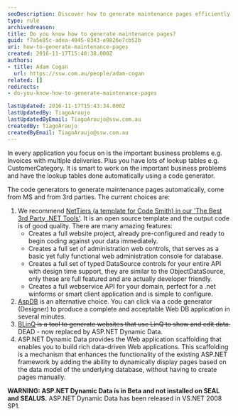 ```yaml
---
seoDescription: Discover how to generate maintenance pages efficiently using top .NET code generators like NetTiers, AspDB, BLinQ, and ASP.NET Dynamic Data.
type: rule
archivedreason:
title: Do you know how to generate maintenance pages?
guid: f7a5e85c-adea-4045-8343-e9826e7cb52b
uri: how-to-generate-maintenance-pages
created: 2016-11-17T15:40:38.000Z
authors:
- title: Adam Cogan
  url: https://ssw.com.au/people/adam-cogan
related: []
redirects:
- do-you-know-how-to-generate-maintenance-pages

lastUpdated: 2016-11-17T15:43:34.000Z
lastUpdatedBy: TiagoAraujo
lastUpdatedByEmail: TiagoAraujo@ssw.com.au
createdBy: TiagoAraujo
createdByEmail: TiagoAraujo@ssw.com.au
---
```


In every application you focus on is the important business problems e.g. Invoices with multiple deliveries. Plus you have lots of lookup tables e.g. CustomerCategory. It is smart to work on the important business problems and have the lookup tables done automatically using a code generator.

The code generators to generate maintenance pages automatically, come from MS and from 3rd parties. The current choices are:
1. We recommend [NetTiers (a template for Code Smith) in our 'The Best 3rd Party .NET Tools'](https&#58;//www.ssw.com.au/ssw/Standards/DeveloperGeneral/netTools.aspx#NetTiers). It is an open source template and the output code is of good quality. There are many amazing features:
    * Creates a full website project, already pre-configured and ready to begin coding against your data immediately.
    * Creates a full set of administration web controls, that serves as a basic yet fully functional web administration console for database.
    * Creates a full set of typed DataSource controls for your entire API with design time support, they are similar to the ObjectDataSource, only these are full featured and are actually developer friendly.
    * Creates a full webservice API for your domain, perfect for a .net winforms or smart client application and is simple to configure.
2. [AspDB](https&#58;//www.ssw.com.au/ssw/Standards/DeveloperGeneral/netTools.aspx#AspDB) is an alternative choice. You can click via a code generator (Designer) to produce a complete and acceptable Web DB application in several minutes.
3. [BLinQ](https&#58;//www.ssw.com.au/ssw/Standards/DeveloperGeneral/netTools.aspx#BLinQ)<strike>&#160;is a tool to generate websites that use LinQ to show and edit data.
</strike>DEAD - now replaced by ASP.NET Dynamic Data.
4. ASP.NET Dynamic Data provides the Web application scaffolding that enables you to build rich data-driven Web applications. This scaffolding is a mechanism that enhances the functionality of the existing ASP.NET framework by adding the ability to dynamically display pages based on the data model of the underlying database, without having to create pages manually.

 **WARNING: ASP.NET Dynamic Data is in Beta and not installed on SEAL and SEALUS.**
ASP.NET Dynamic Data has been released in VS.NET 2008 SP1.

